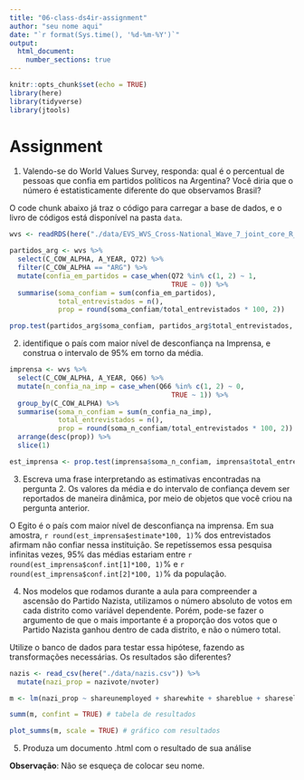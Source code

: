 ```yaml
---
title: "06-class-ds4ir-assignment"
author: "seu nome aqui"
date: "`r format(Sys.time(), '%d-%m-%Y')`"
output: 
  html_document:
    number_sections: true
---
```


```r
knitr::opts_chunk$set(echo = TRUE)
library(here)
library(tidyverse)
library(jtools)
```



# Assignment {-}

1. Valendo-se do World Values Survey, responda: qual é o percentual de pessoas que confia em partidos políticos na Argentina? Você diria que o número é estatisticamente diferente do que observamos Brasil? 

O code chunk abaixo já traz o código para carregar a base de dados, e o livro de códigos está disponível na pasta `data`.

```r
wvs <- readRDS(here("./data/EVS_WVS_Cross-National_Wave_7_joint_core_R_v1_1.rds"))

partidos_arg <- wvs %>% 
  select(C_COW_ALPHA, A_YEAR, Q72) %>% 
  filter(C_COW_ALPHA == "ARG") %>% 
  mutate(confia_em_partidos = case_when(Q72 %in% c(1, 2) ~ 1,
                                        TRUE ~ 0)) %>% 
  summarise(soma_confiam = sum(confia_em_partidos), 
            total_entrevistados = n(),
            prop = round(soma_confiam/total_entrevistados * 100, 2))

prop.test(partidos_arg$soma_confiam, partidos_arg$total_entrevistados, .5)

```


2. identifique o país com maior nível de desconfiança na Imprensa, e construa o intervalo de 95% em torno da média. 

```r
imprensa <- wvs %>% 
  select(C_COW_ALPHA, A_YEAR, Q66) %>% 
  mutate(n_confia_na_imp = case_when(Q66 %in% c(1, 2) ~ 0,
                                        TRUE ~ 1)) %>% 
  group_by(C_COW_ALPHA) %>% 
  summarise(soma_n_confiam = sum(n_confia_na_imp), 
            total_entrevistados = n(),
            prop = round(soma_n_confiam/total_entrevistados * 100, 2)) %>% 
  arrange(desc(prop)) %>% 
  slice(1)

est_imprensa <- prop.test(imprensa$soma_n_confiam, imprensa$total_entrevistados, .5)

```

3. Escreva uma frase interpretando as estimativas encontradas na pergunta 2. Os valores da média e do intervalo de confiança devem ser reportados de maneira dinâmica, por meio de objetos que você criou na pergunta anterior. 

O Egito é o país com maior nível de desconfiança na imprensa. Em sua amostra, `r round(est_imprensa$estimate*100, 1)`% dos entrevistados afirmam não confiar nessa instituição. Se repetíssemos essa pesquisa infinitas vezes, 95% das médias estariam entre `r round(est_imprensa$conf.int[1]*100, 1)`%  e `r round(est_imprensa$conf.int[2]*100, 1)`% da população.

4. Nos modelos que rodamos durante a aula para compreender a ascensão do Partido Nazista, utilizamos o número absoluto de votos em cada distrito como variável dependente. Porém, pode-se fazer o argumento de que o mais importante é a proporção dos votos que o Partido Nazista ganhou dentro de cada distrito, e não o número total.

Utilize o banco de dados para testar essa hipótese, fazendo as transformações necessárias. Os resultados são diferentes?

```r
nazis <- read_csv(here("./data/nazis.csv")) %>% 
  mutate(nazi_prop = nazivote/nvoter)

m <- lm(nazi_prop ~ shareunemployed + sharewhite + shareblue + shareself, data = nazis) # rodando o modelo

summ(m, confint = TRUE) # tabela de resultados

plot_summs(m, scale = TRUE) # gráfico com resultados
```


5. Produza um documento .html com o resultado de sua análise

**Observação**: Não se esqueça de colocar seu nome.



